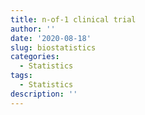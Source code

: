 ```yaml
---
title: n-of-1 clinical trial
author: ''
date: '2020-08-18'
slug: biostatistics
categories:
  - Statistics
tags:
  - Statistics
description: ''
---
```












